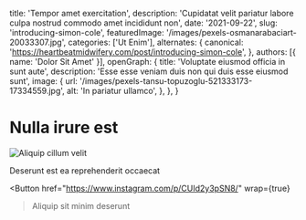   title: 'Tempor amet exercitation',
  description: 'Cupidatat velit pariatur labore culpa nostrud commodo amet incididunt non',
  date: '2021-09-22',
  slug: 'introducing-simon-cole',
  featuredImage: '/images/pexels-osmanarabaciart-20033307.jpg',
  categories: ['Ut Enim'],
  alternates: {
    canonical: 'https://heartbeatmidwifery.com/post/introducing-simon-cole',
  },
  authors: [{ name: 'Dolor Sit Amet' }],
  openGraph: {
    title: 'Voluptate eiusmod officia in sunt aute',
    description: 'Esse esse veniam duis non qui duis esse eiusmod sunt',
    image: {
      url: '/images/pexels-tansu-topuzoglu-521333173-17334559.jpg',
      alt: 'In pariatur ullamco',
    },
  },
}


# Nulla irure est

<Image
  src="/images/pexels-emre-kekilli-85162207-18435977.jpg"
  size="large"
  wrap={true}
  alt="Aliquip cillum velit"
/>

Deserunt est ea reprehenderit occaecat

<Button
  href="https://www.instagram.com/p/CUId2y3pSN8/"
  wrap={true}
>Aliquip sit minim deserunt</Button>
